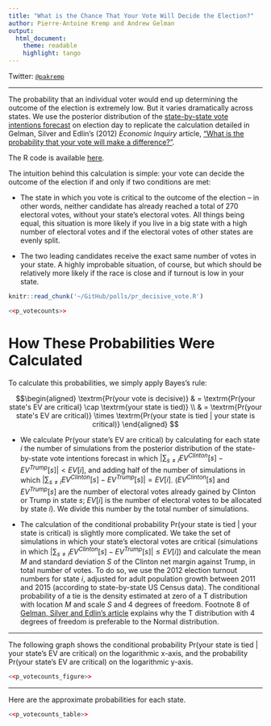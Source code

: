 ```yaml
---
title: "What is the Chance That Your Vote Will Decide the Election?"
author: Pierre-Antoine Kremp and Andrew Gelman
output: 
  html_document:
    theme: readable
    highlight: tango
---
```


Twitter: [`@pakremp`](http://twitter.com/pakremp)

---

The probability that an individual voter would end up determining the outcome of the election is extremely low. But it varies dramatically across states. We use the posterior distribution of the [state-by-state vote intentions forecast](http://rawgit.com/pkremp/polls/master/report.html) on election day to replicate the calculation detailed in Gelman, Silver and Edlin's (2012) _Economic Inquiry_ article, ["What is the probability that your vote will make a difference?"](http://www.stat.columbia.edu/~gelman/research/published/probdecisive2.pdf). 

The R code is available [here](https://github.com/pkremp/polls/blob/master/pr_decisive_vote.R).

The intuition behind this calculation is simple: your vote can decide the outcome of the election if and only if two conditions are met:

* The state in which you vote is critical to the outcome of the election -- in other words, neither candidate has already reached a total of 270 electoral votes, without your state's electoral votes. All things being equal, this situation is more likely if you live in a big state with a high number of electoral votes and if the electoral votes of other states are evenly split.

* The two leading candidates receive the exact same number of votes in your state. A highly improbable situation, of course, but which should be relatively more likely if the race is close and if turnout is low in your state.


```r
knitr::read_chunk('~/GitHub/polls/pr_decisive_vote.R')
```

```r
<<p_votecounts>>
```

# How These Probabilities Were Calculated

To calculate this probabilities, we simply apply Bayes's rule:

$$\begin{aligned}
\textrm{Pr(your vote is decisive)} & =  \textrm{Pr(your state's EV are critical} \cap \textrm{your state is tied)} \\
                            & =  \textrm{Pr(your state's EV are critical)} \times \textrm{Pr(your state is tied | your state is critical)}
\end{aligned}                             $$


* We calculate $\textrm{Pr(your state's EV are critical)}$ by calculating for each state $i$ the number of simulations from the posterior distribution of the state-by-state vote intentions forecast in which $| \sum_{s \neq i} EV^{Clinton}[s] - EV^{Trump}[s]| < EV[i]$, and adding half of the number of simulations in which $| \sum_{s \neq i} EV^{Clinton}[s] - EV^{Trump}[s]| = EV[i]$. ($EV^{Clinton}[s]$ and $EV^{Trump}[s]$ are the number of electoral votes already gained by Clinton or Trump in state $s$; $EV[i]$ is the number of electoral votes to be allocated by state $i$). We divide this number by the total number of simulations.

* The calculation of the conditional probability $\textrm{Pr(your state is tied | your state is critical)}$ is slightly more complicated. We take the set of simulations in which your state's electoral votes are critical (simulations in which $| \sum_{s \neq i}  EV^{Clinton}[s] - EV^{Trump}[s] | \leq EV[i]$) and calculate the mean $M$ and standard deviation $S$ of the Clinton net margin against Trump, in total number of votes. To do so, we use the 2012 election turnout numbers  for state $i$, adjusted for adult population growth between 2011 and 2015 (according to state-by-state US Census data). The conditional probability of a tie is the density estimated at zero of a T distribution with location $M$ and scale $S$ and 4 degrees of freedom. Footnote 8 of [Gelman, Silver and Edlin's article](http://www.stat.columbia.edu/~gelman/research/published/probdecisive2.pdf) explains why the T distribution with 4 degrees of freedom is preferable to the Normal distribution.

---

The following graph shows the conditional probability $\textrm{Pr(your state is tied | your state's EV are critical)}$ on the logarithmic x-axis, and the probability $\textrm{Pr(your state's EV are critical)}$ on the logarithmic y-axis.


```r
<<p_votecounts_figure>>
```

---

Here are the approximate probabilities for each state. 

```r
<<p_votecounts_table>>
```

